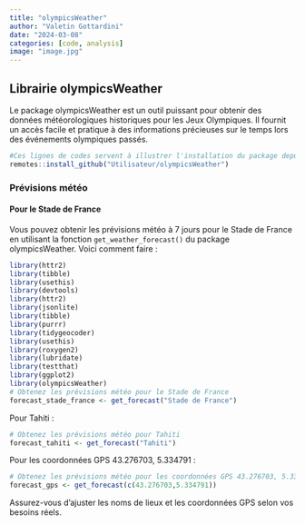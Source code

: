 ```yaml
---
title: "olympicsWeather"
author: "Valetin Gottardini"
date: "2024-03-08"
categories: [code, analysis]
image: "image.jpg"
---
```


## Librairie olympicsWeather

Le package olympicsWeather est un outil puissant pour obtenir des données météorologiques historiques pour les Jeux Olympiques. Il fournit un accès facile et pratique à des informations précieuses sur le temps lors des événements olympiques passés.

```r
#Ces lignes de codes servent à illustrer l'installation du package depuis GitHub.
remotes::install_github("Utilisateur/olympicsWeather")

```

### Prévisions météo

#### Pour le Stade de France

Vous pouvez obtenir les prévisions météo à 7 jours pour le Stade de France en utilisant la fonction `get_weather_forecast()` du package olympicsWeather. Voici comment faire :

```r
library(httr2)
library(tibble)
library(usethis)
library(devtools)
library(httr2)
library(jsonlite)
library(tibble)
library(purrr)
library(tidygeocoder)
library(usethis)
library(roxygen2)
library(lubridate)
library(testthat)
library(ggplot2)
library(olympicsWeather)
# Obtenez les prévisions météo pour le Stade de France
forecast_stade_france <- get_forecast("Stade de France")
```

Pour Tahiti :
```r
# Obtenez les prévisions météo pour Tahiti
forecast_tahiti <- get_forecast("Tahiti")
```

Pour les coordonnées GPS 43.276703, 5.334791 :
```r
# Obtenez les prévisions météo pour les coordonnées GPS 43.276703, 5.334791
forecast_gps <- get_forecast(c(43.276703,5.334791))

```


Assurez-vous d'ajuster les noms de lieux et les coordonnées GPS selon vos besoins réels.

